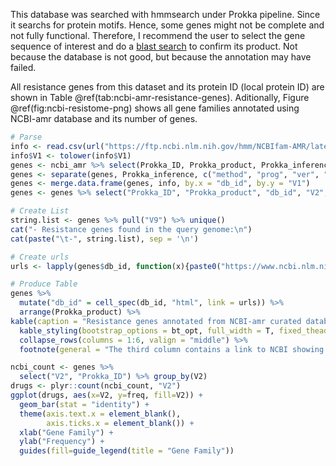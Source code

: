 This database was searched with hmmsearch under Prokka pipeline. Since it searchs for protein motifs. Hence, some genes might not be complete and not fully functional. Therefore, I recommend the user to select the gene sequence of interest and do a [blast search](https://blast.ncbi.nlm.nih.gov/Blast.cgi) to confirm its product. Not because the database is not good, but because the annotation may have failed.

All resistance genes from this dataset and its protein ID (local protein ID) are shown in Table \@ref(tab:ncbi-amr-resistance-genes). Aditionally, Figure \@ref(fig:ncbi-resistome-png) shows all gene families annotated using NCBI-amr database and its number of genes.

```r
# Parse
info <- read.csv(url("https://ftp.ncbi.nlm.nih.gov/hmm/NCBIfam-AMR/latest/NCBIfam-AMR.tsv"), sep = "\t", header = FALSE)
info$V1 <- tolower(info$V1)
genes <- ncbi_amr %>% select(Prokka_ID, Prokka_product, Prokka_inference)
genes <- separate(genes, Prokka_inference, c("method", "prog", "ver", "motif", "db_id"), sep = ":", extra = "merge")
genes <- merge.data.frame(genes, info, by.x = "db_id", by.y = "V1")
genes <- genes %>% select("Prokka_ID", "Prokka_product", "db_id", "V2", "V5", "V9")

# Create List
string.list <- genes %>% pull("V9") %>% unique()
cat("- Resistance genes found in the query genome:\n")
cat(paste("\t-", string.list), sep = '\n')
```

```r
# Create urls
urls <- lapply(genes$db_id, function(x){paste0("https://www.ncbi.nlm.nih.gov/protein/?term=", x)})

# Produce Table
genes %>%
  mutate("db_id" = cell_spec(db_id, "html", link = urls)) %>%
  arrange(Prokka_product) %>%
kable(caption = "Resistance genes annotated from NCBI-amr curated database", escape = FALSE, col.names = c("Local Protein ID", "Annotated Gene Product", "Reference Motif", "Gene Family", "Gene Name", "Description")) %>%
  kable_styling(bootstrap_options = bt_opt, full_width = T, fixed_thead = T, font_size = 12) %>%
  collapse_rows(columns = 1:6, valign = "middle") %>%
  footnote(general = "The third column contains a link to NCBI showing the resulting protein. Note that, the result shows all species that have that protein annotated using this motif. It is not a similarity search.")
```

```r
ncbi_count <- genes %>%
  select("V2", "Prokka_ID") %>% group_by(V2)
drugs <- plyr::count(ncbi_count, "V2")
ggplot(drugs, aes(x=V2, y=freq, fill=V2)) +
  geom_bar(stat = "identity") +
  theme(axis.text.x = element_blank(),
        axis.ticks.x = element_blank()) +
  xlab("Gene Family") +
  ylab("Frequency") +
  guides(fill=guide_legend(title = "Gene Family"))
```
